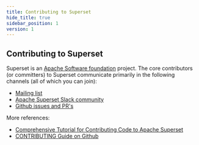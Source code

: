```yaml
---
title: Contributing to Superset
hide_title: true
sidebar_position: 1
version: 1
---
```


## Contributing to Superset

Superset is an [Apache Software foundation](https://www.apache.org/theapacheway/index.html) project.
The core contributors (or committers) to Superset communicate primarily in the following channels (all of
which you can join):

- [Mailing list](https://lists.apache.org/list.html?dev@superset.apache.org)
- [Apache Superset Slack community](https://join.slack.com/t/apache-superset/shared_invite/zt-16jvzmoi8-sI7jKWp~xc2zYRe~NqiY9Q)
- [Github issues and PR's](https://github.com/apache/superset/issues)

More references:
- [Comprehensive Tutorial for Contributing Code to Apache Superset](https://preset.io/blog/tutorial-contributing-code-to-apache-superset/)
- [CONTRIBUTING Guide on Github](https://github.com/apache/superset/blob/master/CONTRIBUTING.md)

